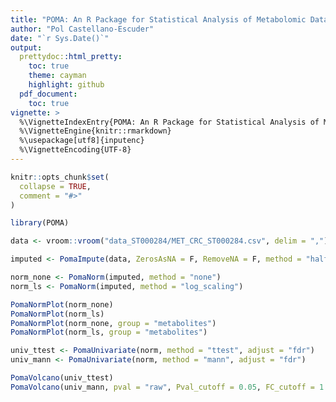 ```yaml
---
title: "POMA: An R Package for Statistical Analysis of Metabolomic Data"
author: "Pol Castellano-Escuder"
date: "`r Sys.Date()`"
output:
  prettydoc::html_pretty:
    toc: true
    theme: cayman
    highlight: github
  pdf_document:
    toc: true
vignette: >
  %\VignetteIndexEntry{POMA: An R Package for Statistical Analysis of Metabolomic Data}
  %\VignetteEngine{knitr::rmarkdown}
  %\usepackage[utf8]{inputenc}
  %\VignetteEncoding{UTF-8}
---
```


```r
knitr::opts_chunk$set(
  collapse = TRUE,
  comment = "#>"
)
```

```r
library(POMA)
```

```r
data <- vroom::vroom("data_ST000284/MET_CRC_ST000284.csv", delim = ",")

imputed <- PomaImpute(data, ZerosAsNA = F, RemoveNA = F, method = "half_min")

norm_none <- PomaNorm(imputed, method = "none")
norm_ls <- PomaNorm(imputed, method = "log_scaling")

PomaNormPlot(norm_none)
PomaNormPlot(norm_ls)
PomaNormPlot(norm_none, group = "metabolites")
PomaNormPlot(norm_ls, group = "metabolites")

univ_ttest <- PomaUnivariate(norm, method = "ttest", adjust = "fdr")
univ_mann <- PomaUnivariate(norm, method = "mann", adjust = "fdr")

PomaVolcano(univ_ttest)
PomaVolcano(univ_mann, pval = "raw", Pval_cutoff = 0.05, FC_cutoff = 1.5, xlim = 2)
```

